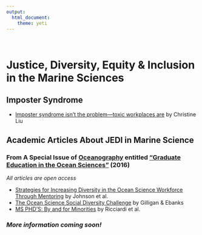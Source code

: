 ```yaml
---
output: 
  html_document:
    theme: yeti
---
```

<br>


# **Justice, Diversity, Equity & Inclusion in the Marine Sciences**



## Imposter Syndrome
* [Imposter syndrome isn’t the problem—toxic workplaces are](https://qz.com/work/1286549/imposter-syndrome-lets-toxic-work-culture-off-the-hook/) by Christine Liu



## Academic Articles About JEDI in Marine Science
### From A Special Issue of [Oceanography]() entitled ["Graduate Education in the Ocean Sciences"](https://tos.org/oceanography/issue/volume-29-issue-01) (2016)
*All articles are open access*

* [Strategies for Increasing Diversity in the Ocean Science Workforce Through Mentoring](https://doi.org/10.5670/oceanog.2016.11) by Johnson et al.
* [The Ocean Science Social Diversity Challenge](https://doi.org/10.5670/oceanog.2016.12) by Gilligan & Ebanks
* [MS PHD’S: By and for Minorities](https://doi.org/10.5670/oceanog.2016.13) by Ricciardi et al.

### *More information coming soon!*